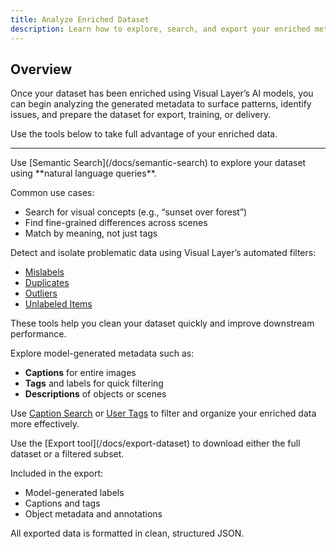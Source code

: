 ```yaml
---
title: Analyze Enriched Dataset
description: Learn how to explore, search, and export your enriched metadata using Visual Layer tools.
---
```


## Overview

Once your dataset has been enriched using Visual Layer’s AI models, you can begin analyzing the generated metadata to surface patterns, identify issues, and prepare the dataset for export, training, or delivery.

Use the tools below to take full advantage of your enriched data.

---

<CardGroup cols={2}>

<Card title="Search with Semantic Models">
Use [Semantic Search](/docs/semantic-search) to explore your dataset using **natural language queries**.

Common use cases:
- Search for visual concepts (e.g., “sunset over forest”)
- Find fine-grained differences across scenes
- Match by meaning, not just tags
</Card>

<Card title="Filter by Issues">
Detect and isolate problematic data using Visual Layer’s automated filters:

- [Mislabels](/docs/mislabels)
- [Duplicates](/docs/duplicates)
- [Outliers](/docs/outliers)
- [Unlabeled Items](/docs/unlabelled)

These tools help you clean your dataset quickly and improve downstream performance.
</Card>

<Card title="Use Captions & Tags">
Explore model-generated metadata such as:

- **Captions** for entire images
- **Tags** and labels for quick filtering
- **Descriptions** of objects or scenes

Use [Caption Search](/docs/caption-search) or [User Tags](/docs/data-selection-using-visual-layer) to filter and organize your enriched data more effectively.
</Card>

<Card title="Export Enriched Data">
Use the [Export tool](/docs/export-dataset) to download either the full dataset or a filtered subset.

Included in the export:
- Model-generated labels
- Captions and tags
- Object metadata and annotations

All exported data is formatted in clean, structured JSON.
</Card>

</CardGroup>
